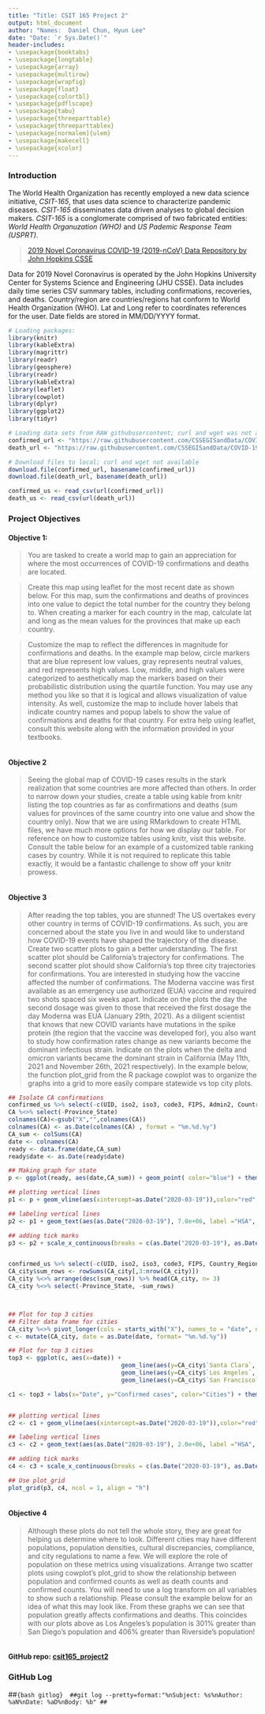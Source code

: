 ```yaml
---
title: "Title: CSIT 165 Project 2"
output: html_document
author: "Names:  Daniel Chun, Hyun Lee"
date: "Date: `r Sys.Date()`"
header-includes:
- \usepackage{booktabs}
- \usepackage{longtable}
- \usepackage{array}
- \usepackage{multirow}
- \usepackage{wrapfig}
- \usepackage{float}
- \usepackage{colortbl}
- \usepackage{pdflscape}
- \usepackage{tabu}
- \usepackage{threeparttable}
- \usepackage{threeparttablex}
- \usepackage[normalem]{ulem}
- \usepackage{makecell}
- \usepackage{xcolor}
---
```


### Introduction
The World Health Organization has recently employed a new data science initiative, *CSIT-165*, that uses data science to characterize pandemic diseases.
*CSIT-165* disseminates data driven analyses to global decision makers.
*CSIT-165* is a conglomerate comprised of two fabricated entities: *World Health Organuzation (WHO)* and *US Pademic Response Team (USPRT)*. 

> [2019 Novel Coronavirus COVID-19 (2019-nCoV) Data Repository by John Hopkins CSSE](https://github.com/CSSEGISandData/COVID-19/tree/master/csse_covid_19_data/csse_covid_19_time_series)

Data for 2019 Novel Coronavirus is operated by the John Hopkins University Center for Systems Science and Engineering (JHU CSSE).
Data includes daily time series CSV summary tables, including confirmations, recoveries, and deaths. 
Country/region are countries/regions hat conform to World Health Organization (WHO).
Lat and Long refer to coordinates references for the user. 
Date fields are stored in MM/DD/YYYY format.

```r
# Loading packages:
library(knitr)
library(kableExtra)
library(magrittr)
library(readr)
library(geosphere)
library(readr)
library(kableExtra) 
library(leaflet)
library(cowplot)
library(dplyr)
library(ggplot2)
library(tidyr)

# Loading data sets from RAW githubusercontent; curl and wget was not available
confirmed_url <- "https://raw.githubusercontent.com/CSSEGISandData/COVID-19/master/csse_covid_19_data/csse_covid_19_time_series/time_series_covid19_confirmed_US.csv"
death_url <- "https://raw.githubusercontent.com/CSSEGISandData/COVID-19/master/csse_covid_19_data/csse_covid_19_time_series/time_series_covid19_deaths_US.csv"

# Download files to local; curl and wget not available
download.file(confirmed_url, basename(confirmed_url))
download.file(death_url, basename(death_url))

confirmed_us <- read_csv(url(confirmed_url))
death_us <- read_csv(url(death_url))
```

### Project Objectives

#### Objective 1:
> You are tasked to create a world map to gain an appreciation for where the most occurrences of COVID-19 confirmations and deaths are located.

>Create this map using leaflet for the most recent date as shown below. For this map, sum the confirmations and deaths of provinces into one value to depict the total number for the country they belong to. When creating a marker for each country in the map, calculate lat and long as the mean values for the provinces that make up each country.

>Customize the map to reflect the differences in magnitude for confirmations and deaths. In the example map below, circle markers that are blue represent low values, gray represents neutral values, and red represents high values. Low, middle, and high values were categorized to aesthetically map the markers based on their probabilistic distribution using the quartile function. You may use any method you like so that it is logical and allows visualization of value intensity. As well, customize the map to include hover labels that indicate country names and popup labels to show the value of confirmations and deaths for that country. For extra help using leaflet, consult this website along with the information provided in your textbooks.

```r

```

#### Objective 2
> Seeing the global map of COVID-19 cases results in the stark realization that some countries are more affected than others. In order to narrow down your studies, create a table using kable from knitr listing the top countries as far as confirmations and deaths (sum values for provinces of the same country into one value and show the country only). Now that we are using RMarkdown to create HTML files, we have much more options for how we display our table. For reference on how to customize tables using knitr, visit this website. Consult the table below for an example of a customized table ranking cases by country. While it is not required to replicate this table exactly, it would be a fantastic challenge to show off your knitr prowess.

```r

```

#### Objective 3
> After reading the top tables, you are stunned! The US overtakes every other country in terms of COVID-19 confirmations. As such, you are concerned about the state you live in and would like to understand how COVID-19 events have shaped the trajectory of the disease. Create two scatter plots to gain a better understanding. The first scatter plot should be California’s trajectory for confirmations. The second scatter plot should show California’s top three city trajectories for confirmations. You are interested in studying how the vaccine affected the number of confirmations. The Moderna vaccine was first available as an emergency use authorized (EUA) vaccine and required two shots spaced six weeks apart. Indicate on the plots the day the second dosage was given to those that received the first dosage the day Moderna was EUA (January 29th, 2021). As a diligent scientist that knows that new COVID variants have mutations in the spike protein (the region that the vaccine was developed for), you also want to study how confirmation rates change as new variants become the dominant infectious strain. Indicate on the plots when the delta and omicron variants became the dominant strain in California (May 11th, 2021 and November 26th, 2021 respectively). In the example below, the function plot_grid from the R package cowplot was to organize the graphs into a grid to more easily compare statewide vs top city plots.

```r
## Isolate CA confirmations
confirmed_us %>% select(-c(UID, iso2, iso3, code3, FIPS, Admin2, Country_Region, Lat, Long_, Combined_Key)) %>% filter(Province_State == "California") %>% data.frame() -> CA
CA %<>% select(-Province_State)
colnames(CA)<-gsub("X","",colnames(CA))
colnames(CA) <- as.Date(colnames(CA) , format = "%m.%d.%y")
CA_sum <- colSums(CA)
date <- colnames(CA)
ready <- data.frame(date,CA_sum)
ready$date <- as.Date(ready$date)

## Making graph for state
p <- ggplot(ready, aes(date,CA_sum)) + geom_point( color="blue") + theme_gray() + labs(x="Date", y="Confirmed cases", title = "COVID confirmations in CA")

## plotting vertical lines
p1 <- p + geom_vline(aes(xintercept=as.Date("2020-03-19")),color="red", linetype = "longdash") + geom_vline(aes(xintercept=as.Date("2021-01-29")),color="orange", linetype = "longdash") + geom_vline(aes(xintercept=as.Date("2021-07-04")),color="purple", linetype = "longdash") + geom_vline(aes(xintercept=as.Date("2021-12-20")),color="green", linetype = "longdash")

## labeling vertical lines
p2 <- p1 + geom_text(aes(as.Date("2020-03-19"), 7.0e+06, label ="HSA", hjust="right"))  + geom_text(aes(as.Date("2021-01-29"), 7.0e+06, label ="EUA + 6 WEEKS", hjust="right")) + geom_text(aes(as.Date("2021-07-04"), 7.0e+06, label ="Delta", hjust="right")) + geom_text(aes(as.Date("2021-12-20"), 7.0e+06, label ="Omicron", hjust="right"))

## adding tick marks
p3 <- p2 + scale_x_continuous(breaks = c(as.Date("2020-03-19"), as.Date("2021-01-29"), as.Date("2021-07-04"), as.Date("2021-12-20")), labels = c("2020-03-19", "2020-01-29", "2020-07-04", "2021-12-20"))  


confirmed_us %>% select(-c(UID, iso2, iso3, code3, FIPS, Country_Region, Lat, Long_, Combined_Key)) %>% filter(Province_State == "California") %>% data.frame() -> CA_city
CA_city$sum_rows <- rowSums(CA_city[,3:nrow(CA_city)])
CA_city %<>% arrange(desc(sum_rows)) %>% head(CA_city, n= 3)
CA_city %<>% select(-Province_State, -sum_rows)



## Plot for top 3 cities 
## Filter data frame for cities
CA_city %<>% pivot_longer(cols = starts_with("X"), names_to = "date", names_prefix = "X") %>% pivot_wider(names_from = Admin2, values_from = "value")
c <- mutate(CA_city, date = as.Date(date, format= "%m.%d.%y"))

## Plot for top 3 cities
top3 <- ggplot(c, aes(x=date)) + 
                                geom_line(aes(y=CA_city$`Santa Clara`, color="Santa Clara"), size=2) +
                                geom_line(aes(y=CA_city$`Los Angeles`, color="Los Angeles"), size=2) +
                                geom_line(aes(y=CA_city$`San Francisco`, color="San Francisco"), size=2)

c1 <- top3 + labs(x="Date", y="Confirmed cases", color="Cities") + theme(legend.position = "right")


## plotting vertical lines
c2 <- c1 + geom_vline(aes(xintercept=as.Date("2020-03-19")),color="red", linetype = "longdash") + geom_vline(aes(xintercept=as.Date("2021-01-29")),color="orange", linetype = "longdash") + geom_vline(aes(xintercept=as.Date("2021-07-04")),color="purple", linetype = "longdash") + geom_vline(aes(xintercept=as.Date("2021-12-20")),color="green", linetype = "longdash")

## labeling vertical lines
c3 <- c2 + geom_text(aes(as.Date("2020-03-19"), 2.0e+06, label ="HSA", hjust="right"))  + geom_text(aes(as.Date("2021-01-29"), 2.0e+06, label ="EUA + 6 WEEKS", hjust="right")) + geom_text(aes(as.Date("2021-07-04"), 2.0e+06, label ="Delta", hjust="right")) + geom_text(aes(as.Date("2021-12-20"), 2.0e+06, label ="Omicron", hjust="right"))

## adding tick marks
c4 <- c3 + scale_x_continuous(breaks = c(as.Date("2020-03-19"), as.Date("2021-01-29"), as.Date("2021-07-04"), as.Date("2021-12-20")), labels = c("2020-03-19", "2020-01-29", "2020-07-04", "2021-12-20"))  

## Use plot_grid
plot_grid(p3, c4, ncol = 1, align = "h")
                                

```

#### Objective 4
> Although these plots do not tell the whole story, they are great for helping us determine where to look. Different cities may have different populations, population densities, cultural discrepancies, compliance, and city regulations to name a few. We will explore the role of population on these metrics using visualizations. Arrange two scatter plots using cowplot’s plot_grid to show the relationship between population and confirmed counts as well as death counts and confirmed counts. You will need to use a log transform on all variables to show such a relationship. Please consult the example below for an idea of what this may look like. From these graphs we can see that population greatly affects confirmations and deaths. This coincides with our plots above as Los Angeles’s population is 301% greater than San Diego’s population and 406% greater than Riverside’s population!

```r

```

#### GitHub repo: [csit165_project2](https://github.com/unleel/csit165_project2)
### GitHub Log
##```{bash gitlog} 
##git log --pretty=format:"%nSubject: %s%nAuthor: %aN%nDate: %aD%nBody: %b"
##```